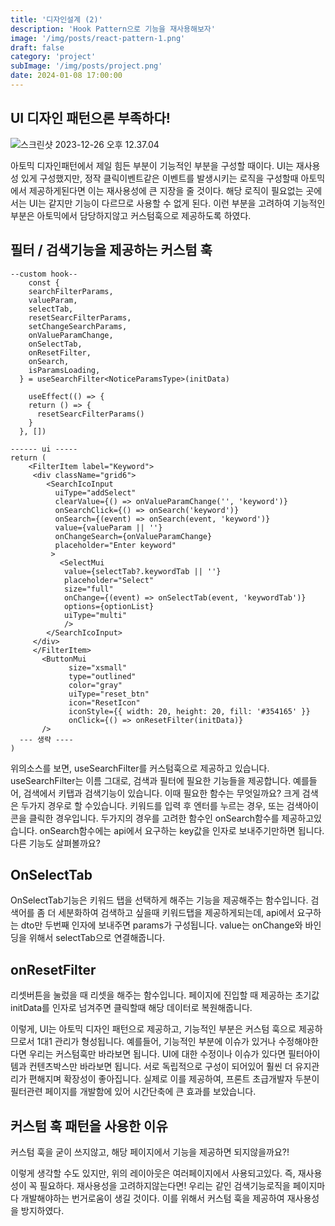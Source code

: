 ```yaml
---
title: '디자인설계 (2)'
description: 'Hook Pattern으로 기능을 재사용해보자'
image: '/img/posts/react-pattern-1.png'
draft: false
category: 'project'
subImage: '/img/posts/project.png'
date: 2024-01-08 17:00:00
---
```




## UI 디자인 패턴으론 부족하다!

![스크린샷 2023-12-26 오후 12.37.04](/img/posts/hook-1.png)


아토믹 디자인패턴에서 제일 힘든 부분이 기능적인 부분을 구성할 때이다. UI는 재사용성 있게 구성했지만, 정작 클릭이벤트같은 이벤트를 발생시키는 로직을 구성할때 아토믹에서 제공하게된다면 이는 재사용성에 큰 지장을 줄 것이다. 해당 로직이 필요없는 곳에서는 UI는 같지만 기능이 다르므로 사용할 수 없게 된다. 이런 부분을 고려하여 기능적인 부분은 아토믹에서 담당하지않고 커스텀훅으로 제공하도록 하였다. 



## 필터 / 검색기능을 제공하는 커스텀 훅  

```tsx
--custom hook--
	const {
    searchFilterParams,
    valueParam,
    selectTab,
    resetSearcFilterParams,
    setChangeSearchParams,
    onValueParamChange,
    onSelectTab,
    onResetFilter,
    onSearch,
    isParamsLoading,
  } = useSearchFilter<NoticeParamsType>(initData)
  
    useEffect(() => {
    return () => {
      resetSearcFilterParams()
    }
  }, [])

------ ui -----
return (
	<FilterItem label="Keyword">
     <div className="grid6">
        <SearchIcoInput
          uiType="addSelect"
          clearValue={() => onValueParamChange('', 'keyword')}
          onSearchClick={() => onSearch('keyword')}
          onSearch={(event) => onSearch(event, 'keyword')}
          value={valueParam || ''}
          onChangeSearch={onValueParamChange}
          placeholder="Enter keyword"
         >
           <SelectMui
            value={selectTab?.keywordTab || ''}
            placeholder="Select"
            size="full"
            onChange={(event) => onSelectTab(event, 'keywordTab')}
            options={optionList}
            uiType="multi"
            />
     	</SearchIcoInput>
     </div>
	 </FilterItem>
       <ButtonMui
		     size="xsmall"
		     type="outlined"
		     color="gray"
		     uiType="reset_btn"
		     icon="ResetIcon"
		     iconStyle={{ width: 20, height: 20, fill: '#354165' }}
		     onClick={() => onResetFilter(initData)}
       />
  --- 생략 ----
)  
```

위의소스를 보면, useSearchFilter를 커스텀훅으로 제공하고 있습니다. useSearchFilter는 이름 그대로, 검색과 필터에 필요한 기능들을 제공합니다. 예를들어,  검색에서 키탭과 검색기능이 있습니다. 이때 필요한 함수는 무엇일까요?  크게 검색은 두가지 경우로 할 수있습니다. 키워드를 입력 후 엔터를 누르는 경우,  또는 검색아이콘을 클릭한 경우입니다. 두가지의 경우를 고려한 함수인 onSearch함수를 제공하고있습니다. onSearch함수에는 api에서 요구하는 key값을 인자로 보내주기만하면 됩니다.  다른 기능도 살펴볼까요? 



## OnSelectTab

OnSelectTab기능은 키워드 탭을 선택하게 해주는 기능을 제공해주는 함수입니다. 검색어를 좀 더 세분화하여 검색하고 싶을때 키워드탭을 제공하게되는데, api에서 요구하는 dto만 두번째 인자에 보내주면 params가 구성됩니다. value는 onChange와 바인딩을 위해서 selectTab으로 연결해줍니다. 

## onResetFilter

리셋버튼을 눌렀을 때 리셋을 해주는 함수입니다. 페이지에 진입할 때 제공하는 초기값 initData를 인자로 넘겨주면 클릭할때 해당 데이터로 복원해줍니다. 



이렇게, UI는 아토믹 디자인 패턴으로 제공하고, 기능적인 부분은 커스텀 훅으로 제공하므로서 1대1 관리가 형성됩니다. 예를들어, 기능적인 부분에 이슈가 있거나 수정해야한다면 우리는 커스텀훅만 바라보면 됩니다. UI에 대한 수정이나 이슈가 있다면 필터아이템과 컨텐츠박스만 바라보면 됩니다. 서로 독립적으로 구성이 되어있어 훨씬 더 유지관리가 편해지며 확장성이 좋아집니다. 실제로 이를 제공하여, 프론트 초급개발자 두분이 필터관련 페이지를 개발함에 있어 시간단축에 큰 효과를 보았습니다. 



## 커스텀 훅 패턴을 사용한 이유

커스텀 훅을 굳이 쓰지않고, 해당 페이지에서 기능을 제공하면 되지않을까요?!

이렇게 생각할 수도 있지만, 위의 레이아웃은 여러페이지에서 사용되고있다. 즉, 재사용성이 꼭 필요하다. 재사용성을 고려하지않는다면! 우리는 같인 검색기능로직을 페이지마다 개발해야하는 번거로움이 생길 것이다. 이를 위해서 커스텀 훅을 제공하여 재사용성을 방지하였다. 
